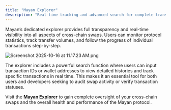 ```yaml
---
title: "Mayan Explorer"
description: "Real-time tracking and advanced search for complete transparency on Mayan transactions."
---
```


Mayan’s dedicated explorer provides full transparency and real-time visibility into all aspects of cross-chain swaps. Users can monitor protocol statistics, track transfer volumes, and follow the progress of individual transactions step-by-step.

![Screenshot 2025-10-16 at 11.17.23 AM.png](/images/Screenshot2025-10-16at11.17.23AM.png)

The explorer includes a powerful search function where users can input transaction IDs or wallet addresses to view detailed histories and track specific transactions in real time. This makes it an essential tool for both users and developers seeking to audit swap activity or verify transaction statuses.

Visit the [**Mayan Explorer**](https://explorer.mayan.finance/) to gain complete oversight of your cross-chain swaps and the overall health and performance of the Mayan protocol.